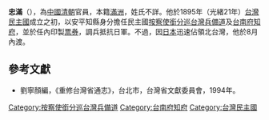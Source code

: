 {{Infobox officeholder
| 姓名          = 忠滿
|屆次1          = 1
|職務1         = 台灣民主國按察使銜分巡台灣兵備道
|就任日期1      = 1895年5月25日
|卸任日期1      = 1895年8月
|前任1          = [[區鴻基|區鴻基（清領）]]
|屆次2     =1
| 職務2          = 台灣民主國台南府知府
| 就任日期2          = 1895年5月25日 
| 卸任日期2      = 1895年8月
|前任2 =[[朱和鈞|朱和鈞（清領）]]
}}
'''忠滿'''（{{bd|？||？||}}），為[[中國|中國]][[清朝|清朝]]官員，本籍[[滿洲|滿洲]]，姓氏不詳。他於1895年（光緒21年）[[台灣民主國|台灣民主國]]成立之初，以安平知縣身分擔任民主國[[按察使銜分巡台灣兵備道|按察使銜分巡台灣兵備道]]及[[台南府|台南府]][[知府|知府]]，並於任內印製[[票券|票券]]，調兵抵抗日軍。不過，因[[日本|日本]]迅速佔領北台灣，他於8月內渡。

==參考文獻==
*劉寧顏編，《重修台灣省通志》，台北市，台灣省文獻委員會，1994年。

{{start box}}
{{s-off}}
{{s-before|[[區鴻基|區鴻基]]}}
{{s-title|[[按察使銜分巡台灣兵備道|按察使銜分巡台灣兵備道]]（台灣民主國）|1895年上任}}
{{s-after|無}}
{{s-before|[[朱和鈞|朱和鈞]]}}
{{s-title|[[台南府|台南府]][[知府|知府]]（台灣民主國）|1895年上任}}
{{s-after|無}}
{{end box}}

[[Category:按察使銜分巡台灣兵備道|Category:按察使銜分巡台灣兵備道]]
[[Category:台南府知府|Category:台南府知府]]
[[Category:台灣民主國|Category:台灣民主國]]
{{清朝人物小作品}}